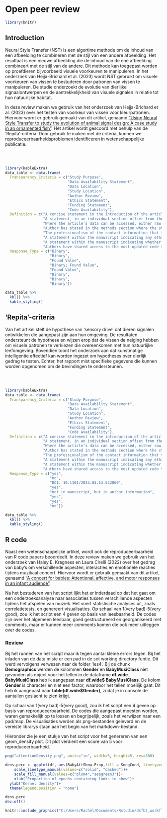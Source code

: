 # Open peer review
```r
library(knitr)
```

## Introduction
Neural Style Transfer (NST) is een algortime methode om de inhoud van een afbeelding te combineren met de stijl van een andere afbeelding. Het resultaat is een nieuwe afbeelding die de inhoud van de ene afbeelding combineert met de stijl van de andere. Dit methode kan toegepast worden op proefdieren bijvoorbeeld visuele voorkeuren te manipuleren. 
In het onderzoek van Hejja-Brichard et al. (2023) wordt NST gebruikt om visuele voorkeuren van vissen te bestuderen door patronen van vissen te manipuleren. De studie onderzoekt de evolutie van dierlijke signaalontwerpen en de aantrekkelijkheid van visuele signalen in relatie tot hun natuurlijke habitat.

In deze review maken we gebruik van het onderzoek van Hejja-Brichard et al. (2023) over het testen van voorkeur van vissen voor kleurpatronen. Hiervoor wordt er gebruik gemaakt van dit artikel, genaamd ["Using Neural Style Transfer to study the evolution of animal signal design: A case study in an ornamented fish"](https://www.biorxiv.org/content/10.1101/2023.03.13.532060v2.full).
Het artikel wordt gescoord met behulp van de 'Repita'-criteria. Door gebruik te maken met de criteria, kunnen we reproduceerbaarheidsproblemen identificeren in wetenschappelijke publicatie.

<br/><br/>

```r
library(kableExtra)
data_table <- data.frame(
  Transparency_Criteria = c("Study Purpose", 
                            "Data Availability Statement", 
                            "Data Location", 
                            "Study Location", 
                            "Author Review", 
                            "Ethics Statement", 
                            "Funding Statement", 
                            "Code Availability"),
  Definition = c("A concise statement in the introduction of the article, often in the last paragraph, that establishes the reason the research was conducted. Also called the study objective.",
                 "A statement, in an individual section offset from the main body of text, that explains how or if one can access a study’s data. The title of the section may vary, but it must explicitly mention data; it is therefore distinct from a supplementary materials section.",
                 "Where the article’s data can be accessed, either raw or processed.",
                 "Author has stated in the methods section where the study took place or the data’s country/region of origin.",
                 "The professionalism of the contact information that the author has provided in the manuscript.",
                 "A statement within the manuscript indicating any ethical concerns, including the presence of sensitive data.",
                 "A statement within the manuscript indicating whether or not the authors received funding for their research.",
                 "Authors have shared access to the most updated code that they used in their study, including code used for analysis."),
  Response_Type = c("Binary", 
                    "Binary", 
                    "Found Value", 
                    "Binary; Found Value", 
                    "Found Value", 
                    "Binary", 
                    "Binary", 
                    "Binary"))

data_table %>%
  kbl() %>%
  kable_styling()
```

## 'Repita'-criteria
Van het artikel stelt de hypothese van 'sensory drive' dat dieren signalen ontwikkelen die aangepast zijn aan hun omgeving. De resultaten ondersteunt de hypothese en wijzen erop dat de vissen de neiging hebben om visuele patronen te verkiezen die overeenkomen met hun natuurlijke leefomgeving. Bovendien toont het onderzoek aan dat kunstmatige intelligentie effectief kan worden ingezet om hypotheses over dierlijk gedrag te testen.  Echter, het rapport mist specifieke gegevens die kunnen worden opgenomen om de bevindingen te ondersteunen.

<br/><br/>
```r
library(kableExtra)
data_table <- data.frame(
  Transparency_Criteria = c("Study Purpose", 
                            "Data Availability Statement", 
                            "Data Location", 
                            "Study Location", 
                            "Author Review", 
                            "Ethics Statement", 
                            "Funding Statement", 
                            "Code Availability"),
  Definition = c("A concise statement in the introduction of the article, often in the last paragraph, that establishes the reason the research was conducted. Also called the study objective.",
                 "A statement, in an individual section offset from the main body of text, that explains how or if one can access a study’s data. The title of the section may vary, but it must explicitly mention data; it is therefore distinct from a supplementary materials section.",
                 "Where the article’s data can be accessed, either raw or processed.",
                 "Author has stated in the methods section where the study took place or the data’s country/region of origin.",
                 "The professionalism of the contact information that the author has provided in the manuscript.",
                 "A statement within the manuscript indicating any ethical concerns, including the presence of sensitive data.",
                 "A statement within the manuscript indicating whether or not the authors received funding for their research.",
                 "Authors have shared access to the most updated code that they used in their study, including code used for analysis."),
  Response_Type = c("yes", 
                    "no", 
                    "DOI: 10.1101/2023.03.13.532060", 
                    "yes", 
                    "not in manuscript, but in author information", 
                    "yes", 
                    "yes", 
                    "no"))

data_table %>%
  kbl() %>%
  kable_styling()
```

## R code
Naast een wetenschappelijke artikel, wordt ook de reproduceerbaarheid van R code papers beoordeelt. In deze review maken we gebruik van het onderzoek van Haley E. Kragness en Laura Cirelli (2022) over het gedrag van baby's om verschillende aspecten, interacties en emotionele reacties tijdens muzikaal concert. Hiervoor wordt er gebruik gemaakt van dit artikel, genaamd ["A concert for babies: Attentional, affective, and motor responses in an infant audience"](https://osf.io/4pqx9/).

Na het bestuderen van het script lijkt het er inderdaad op dat het gaat om een onderzoeksanalyse naar associaties tussen verschillende aspecten tijdens het afspelen van muziek. Het voert statistische analyses uit, zoals correlatietests, en genereert visualisaties. 
Op schaal van 1(very bad)-5(very good), zou ik het script een 4 geven op basis van leesbaarheid. De codes zijn over het algemeen leesbaar, goed gestructureerd en georganiseerd met comments, maar er kunnen meer comments komen die ook meer uitleggen over de codes.

### Review
Bij het runnen van het script maar ik tegen aantal kleine errors tegen. Bij het inladen van de data miste er een pad in de set working directory funtie. Dit werd vervolgens verwezen naar de folder 'les4'. Bij de chunk **Demographics** werden de kolommen **Gender** en **BabyMusiClass** niet gevonden als object voor het tellen in de dataframe **df.wide**. **BabyMusiClass** heb ik aangepast naar **df.wide$ BabyMusiClass**. De kolom **Gender** is character en niet een factor, waardoor het tellen moeilijk gaat. Dit heb ik aangepast naar **table(df.wide$Gender)**, zodat je in console de aantallen geslacht te zien krijgt.

Op schaal van 1(very bad)-5(very good), zou ik het script een 4 geven op basis van reproduceerbaarheid. De codes die aangepast moesten worden, waren gemakkelijk op te lossen en begrijpelijk, zoals het verwijzen naar een pad/map. De visualisaties werden als png-bestanden geleverd en de vereiste librarys staan aan het begin van het markdown-bestand.

Hieronder zie je een stukje van het script voor het genereren van een geom_density plot. Dit plot verdient een score van 5 voor reproduceerbaarheid. 
```r

png("attentionDensity.png", units="in", width=5, height=5, res=300)

dens.perc <- ggplot(df, aes(BabyAttShow.Prop,fill = SongCond, linetype=IntCond),..scaled..) + geom_density(alpha = 0.2)+theme_classic()+
    scale_linetype_manual(values=c("solid", "dashed"))+
    scale_fill_manual(values=c("plum4","seagreen3"))+
    xlab("Proportion of epochs containing looks to show")+
  ylab("Kernel density")+
  theme(legend.position = "none")

dens.perc
dev.off()


```
```r
knitr::include_graphics("C:/Users/Rachel/Documents/Rstudio/dsfb2_workflows_portfolio/book/images/attentionDensity.png")
```
